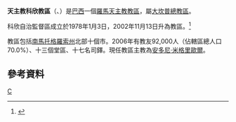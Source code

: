{{Infobox Roman Catholic diocese
|Roman Catholic Diocese of = 天主教科欣教區
|Latin name of diocese = Dioecesis Coxinensis
|image = 
|caption = 
|location = [[巴西|巴西]]
|territory = [[南馬托格羅索州|南馬托格羅索州]]北部十個市
|population = 92,000
|rite = 拉丁禮
|patron =
|province = 大坎普
|established = 1978年
|cathedral = 聖若瑟主教座堂
|co-cathedral =
|leadership = 主教
|website =[http://www.diocesedecoxim.com.br/ 官方網頁] 
|教宗 =
|metropolitan =
|ordinary = 安多尼·米格里歐爾
|coadjutor bishop =
|auxiliary =
}}
'''天主教科欣教區'''（{{lang-la|Dioecesis Coxinensis}}、{{lang-pt|Diocese de Coxim}}）是[[巴西|巴西]]一個[[羅馬天主教|羅馬天主教]][[教區|教區]]，屬[[天主教大坎普總教區|大坎普總教區]]。

科欣自治監督區成立於1978年1月3日，2002年11月13日升為教區。<ref>{{Cite web |url=http://www.vatican.va/holy_father/john_paul_ii/apost_constitutions/documents/hf_jp-ii_apc_20021113_coxinensis_lt.html |title=升為教區的宗座憲令 |access-date=2014-01-02 |archive-date=2014-05-18 |archive-url=https://web.archive.org/web/20140518004512/http://www.vatican.va/holy_father/john_paul_ii/apost_constitutions/documents/hf_jp-ii_apc_20021113_coxinensis_lt.html |dead-url=no }}</ref>

教區包括[[南馬托格羅索州|南馬托格羅索州]]北部十個市。2006年有教友92,000人（佔轄區總人口70.0%）、十三個堂區、十七名司鐸。現任教區主教為[[安多尼·米格里歐爾|安多尼·米格里歐爾]]。

==參考資料==
{{reflist}}
[[Category:巴西天主教教區|C]]